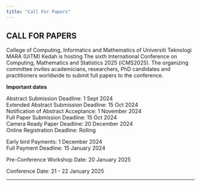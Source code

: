 ```yaml
---
title: "Call For Papers"
---
```


## CALL FOR PAPERS\

College of Computing, Informatics and Mathematics of Universiti Teknologi MARA (UiTM) Kedah is hosting The sixth International Conference on Computing, Mathematics and Statistics 2025 (iCMS2025). The organizing committee invites academicians, researchers, PhD candidates and practitioners worldwide to submit full papers to the conference. \

**Important dates**
  
Abstract Submission Deadline: 1 Sept 2024\
Extended Abstract Submission Deadline: 15 Oct 2024\
Notification of Abstract Acceptance: 1 November 2024\
Full Paper Submission Deadline: 15 Oct 2024\
Camera Ready Paper Deadline: 20 December 2024\
Online Registration Deadline: Rolling\

Early bird Payments: 1 December 2024\
Full Payment Deadline: 15 January 2024\

Pre-Conference Workshop Date: 20 January 2025\

Conference Date: 21 - 22 January 2025\

---

